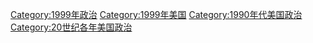 [[Category:1999年政治|Category:1999年政治]]
[[Category:1999年美国|Category:1999年美国]]
[[Category:1990年代美国政治|Category:1990年代美国政治]]
[[Category:20世纪各年美国政治|Category:20世纪各年美国政治]]